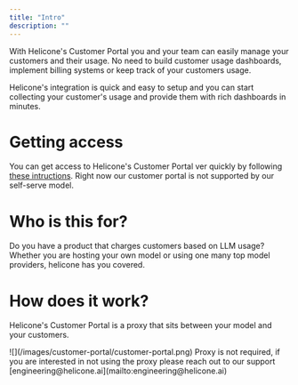```yaml
---
title: "Intro"
description: ""
---
```


With Helicone's Customer Portal you and your team can easily manage your customers and their usage.
No need to build customer usage dashboards, implement billing systems or keep track of your customers usage.

Helicone's integration is quick and easy to setup and you can start collecting your customer's usage and provide them with rich dashboards in minutes.

# Getting access

You can get access to Helicone's Customer Portal ver quickly by following [these intructions](https://helicone.ai/sales?customer-portal=true).
Right now our customer portal is not supported by our self-serve model.

# Who is this for?

Do you have a product that charges customers based on LLM usage?
Whether you are hosting your own model or using one many top model providers, helicone has you covered.

# How does it work?

Helicone's Customer Portal is a proxy that sits between your model and your customers.

<Frame>![](/images/customer-portal/customer-portal.png)</Frame>

<Note>
  Proxy is not required, if you are interested in not using the proxy please
  reach out to our support
  [engineering@helicone.ai](mailto:engineering@helicone.ai)
</Note>
